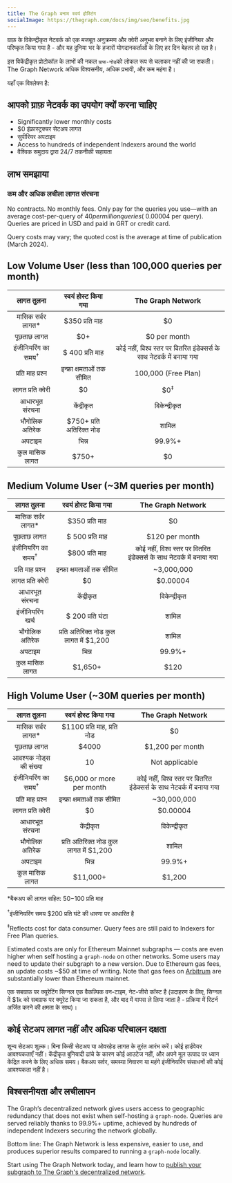```yaml
---
title: The Graph बनाम स्वयं होस्टिंग
socialImage: https://thegraph.com/docs/img/seo/benefits.jpg
---
```


ग्राफ़ के विकेन्द्रीकृत नेटवर्क को एक मजबूत अनुक्रमण और क्वेरी अनुभव बनाने के लिए इंजीनियर और परिष्कृत किया गया है - और यह दुनिया भर के हजारों योगदानकर्ताओं के लिए हर दिन बेहतर हो रहा है।

इस विकेंद्रीकृत प्रोटोकॉल के लाभों की नकल `ग्राफ-नोड`को लोकल रूप से चलाकर नहीं की जा सकती। The Graph Network अधिक विश्वसनीय, अधिक प्रभावी, और कम महंगा है।

यहाँ एक विश्लेषण है:

## आपको ग्राफ़ नेटवर्क का उपयोग क्यों करना चाहिए

- Significantly lower monthly costs
- $0 इंफ्रास्ट्रक्चर सेटअप लागत
- सुपीरियर अपटाइम
- Access to hundreds of independent Indexers around the world
- वैश्विक समुदाय द्वारा 24/7 तकनीकी सहायता

## लाभ समझाया

### कम और अधिक लचीला लागत संरचना

No contracts. No monthly fees. Only pay for the queries you use—with an average cost-per-query of $40 per million queries (~$0.00004 per query). Queries are priced in USD and paid in GRT or credit card.

Query costs may vary; the quoted cost is the average at time of publication (March 2024).

## Low Volume User (less than 100,000 queries per month)

|           लागत तुलना           |           स्वयं होस्ट किया गया          |                            The Graph Network                           |
| :----------------------------: | :-------------------------------------: | :--------------------------------------------------------------------: |
|       मासिक सर्वर लागत\*       |              $350 प्रति माह             |                                   $0                                   |
|           पूछताछ लागत          |                   $0+                   |                              $0 per month                              |
| इंजीनियरिंग का समय<sup>†</sup> |             $ 400 प्रति माह             | कोई नहीं, विश्व स्तर पर वितरित इंडेक्सर्स के साथ नेटवर्क में बनाया गया |
|        प्रति माह प्रश्न        |        इन्फ्रा क्षमताओं तक सीमित        |                           100,000 (Free Plan)                          |
|        लागत प्रति क्वेरी       |                    $0                   |                             $0<sup>‡</sup>                             |
|         आधारभूत संरचना         |                केंद्रीकृत               |                              विकेन्द्रीकृत                             |
|         भौगोलिक अतिरेक         |         $750+ प्रति अतिरिक्त नोड        |                                  शामिल                                 |
|             अपटाइम             |                  भिन्न                  |                                 99.9%+                                 |
|         कुल मासिक लागत         | <span className="highlight-row" />$750+ |                                   $0                                   |

## Medium Volume User (~3M queries per month)

|           लागत तुलना           |            स्वयं होस्ट किया गया            |                            The Graph Network                           |
| :----------------------------: | :----------------------------------------: | :--------------------------------------------------------------------: |
|       मासिक सर्वर लागत\*       |               $350 प्रति माह               |                                   $0                                   |
|           पूछताछ लागत          |               $ 500 प्रति माह              |                             $120 per month                             |
| इंजीनियरिंग का समय<sup>†</sup> |               $800 प्रति माह               | कोई नहीं, विश्व स्तर पर वितरित इंडेक्सर्स के साथ नेटवर्क में बनाया गया |
|        प्रति माह प्रश्न        |          इन्फ्रा क्षमताओं तक सीमित         |                               ~3,000,000                               |
|        लागत प्रति क्वेरी       |                     $0                     |                                $0.00004                                |
|         आधारभूत संरचना         |                 केंद्रीकृत                 |                              विकेन्द्रीकृत                             |
|        इंजीनियरिंग खर्च        |              $ 200 प्रति घंटा              |                                  शामिल                                 |
|         भौगोलिक अतिरेक         |   प्रति अतिरिक्त नोड कुल लागत में $1,200   |                                  शामिल                                 |
|             अपटाइम             |                    भिन्न                   |                                 99.9%+                                 |
|         कुल मासिक लागत         | <span className="highlight-row" /> $1,650+ |                                  $120                                  |

## High Volume User (~30M queries per month)

|           लागत तुलना           |             स्वयं होस्ट किया गया            |                            The Graph Network                           |
| :----------------------------: | :-----------------------------------------: | :--------------------------------------------------------------------: |
|       मासिक सर्वर लागत\*       |          $1100 प्रति माह, प्रति नोड         |                                   $0                                   |
|           पूछताछ लागत          |                    $4000                    |                            $1,200 per month                            |
|     आवश्यक नोड्स की संख्या     |                      10                     |                             Not applicable                             |
| इंजीनियरिंग का समय<sup>†</sup> |           $6,000 or more per month          | कोई नहीं, विश्व स्तर पर वितरित इंडेक्सर्स के साथ नेटवर्क में बनाया गया |
|        प्रति माह प्रश्न        |          इन्फ्रा क्षमताओं तक सीमित          |                               ~30,000,000                              |
|        लागत प्रति क्वेरी       |                      $0                     |                                $0.00004                                |
|         आधारभूत संरचना         |                  केंद्रीकृत                 |                              विकेन्द्रीकृत                             |
|         भौगोलिक अतिरेक         |    प्रति अतिरिक्त नोड कुल लागत में $1,200   |                                  शामिल                                 |
|             अपटाइम             |                    भिन्न                    |                                 99.9%+                                 |
|         कुल मासिक लागत         | <span className="highlight-row" /> $11,000+ |                                 $1,200                                 |

\*बैकअप की लागत सहित: $50-$100 प्रति माह

<sup>†</sup>इंजीनियरिंग समय $200 प्रति घंटे की धारणा पर आधारित है

<sup>‡</sup>Reflects cost for data consumer. Query fees are still paid to Indexers for Free Plan queries.

Estimated costs are only for Ethereum Mainnet subgraphs — costs are even higher when self hosting a `graph-node` on other networks. Some users may need to update their subgraph to a new version. Due to Ethereum gas fees, an update costs ~$50 at time of writing. Note that gas fees on [Arbitrum](/archived/arbitrum/arbitrum-faq/) are substantially lower than Ethereum mainnet.

एक सबग्राफ पर क्यूरेटिंग सिग्नल एक वैकल्पिक वन-टाइम, नेट-जीरो कॉस्ट है (उदाहरण के लिए, सिग्नल में $1k को सबग्राफ पर क्यूरेट किया जा सकता है, और बाद में वापस ले लिया जाता है - प्रक्रिया में रिटर्न अर्जित करने की क्षमता के साथ)।

## कोई सेटअप लागत नहीं और अधिक परिचालन दक्षता

शून्य सेटअप शुल्क। बिना किसी सेटअप या ओवरहेड लागत के तुरंत आरंभ करें। कोई हार्डवेयर आवश्यकताएँ नहीं। केंद्रीकृत बुनियादी ढांचे के कारण कोई आउटेज नहीं, और अपने मूल उत्पाद पर ध्यान केंद्रित करने के लिए अधिक समय। बैकअप सर्वर, समस्या निवारण या महंगे इंजीनियरिंग संसाधनों की कोई आवश्यकता नहीं है।

## विश्वसनीयता और लचीलापन

The Graph’s decentralized network gives users access to geographic redundancy that does not exist when self-hosting a `graph-node`. Queries are served reliably thanks to 99.9%+ uptime, achieved by hundreds of independent Indexers securing the network globally.

Bottom line: The Graph Network is less expensive, easier to use, and produces superior results compared to running a `graph-node` locally.

Start using The Graph Network today, and learn how to [publish your subgraph to The Graph's decentralized network](/subgraphs/quick-start/).
